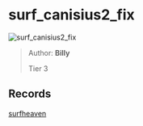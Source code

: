 
# surf_canisius2_fix

![surf_canisius2_fix](https://raw.githubusercontent.com/Sayt123/SurfMapPics/Maps-and-bonuses/csgo/surf_canisius2_fix.jpg)

> Author: **Billy**
>
> Tier 3

## Records

[surfheaven](https://surfheaven.eu/map/surf_canisius2_fix)
